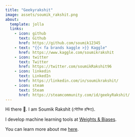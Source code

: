 ```yaml
---
title: "Geekyrakshit"
image: assets/soumik_rakshit.png
about:
  template: jolla
  links:
    - icon: github
      text: Github
      href: https://github.com/soumik12345
    - text: "{{< fa brands kaggle >}} Kaggle"
      href: https://www.kaggle.com/soumikrakshit
    - icon: twitter
      text: Twitter
      href: https://twitter.com/soumikRakshit96
    - icon: linkedin
      text: LinkedIn
      href: https://linkedin.com/in/soumikrakshit/
    - icon: steam
      text: Steam
      href: https://steamcommunity.com/id/geekyRakshit/
---
```


Hi there 👋. I am Soumik Rakshit (সৌমিক রক্ষিত).

I develop machine learning tools at [Weights & Biases](https://wandb.ai/site).

You can learn more about me [here](./about).